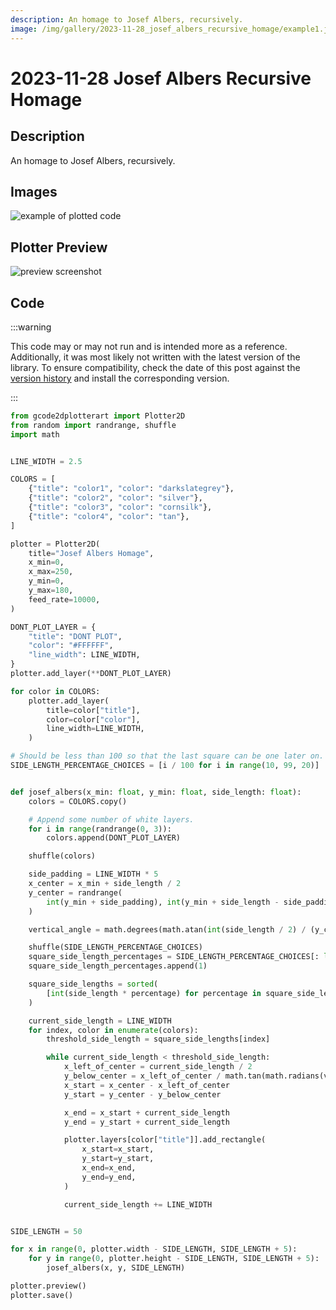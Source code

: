 ```yaml
---
description: An homage to Josef Albers, recursively.
image: /img/gallery/2023-11-28_josef_albers_recursive_homage/example1.jpg
---
```


# 2023-11-28 Josef Albers Recursive Homage

## Description

An homage to Josef Albers, recursively.

## Images

![example of plotted code](/img/gallery/2023-11-28_josef_albers_recursive_homage/example1.jpg)


## Plotter Preview

![preview screenshot](/img/gallery/2023-11-28_josef_albers_recursive_homage/preview.png)

## Code

:::warning

This code may or may not run and is intended more as a reference. Additionally, it was most likely not written with the latest version of the library. To ensure compatibility, check the date of this post against the [version history](https://pypi.org/project/gcode2dplotterart/#history) and install the corresponding version.

:::

```python
from gcode2dplotterart import Plotter2D
from random import randrange, shuffle
import math


LINE_WIDTH = 2.5

COLORS = [
    {"title": "color1", "color": "darkslategrey"},
    {"title": "color2", "color": "silver"},
    {"title": "color3", "color": "cornsilk"},
    {"title": "color4", "color": "tan"},
]

plotter = Plotter2D(
    title="Josef Albers Homage",
    x_min=0,
    x_max=250,
    y_min=0,
    y_max=180,
    feed_rate=10000,
)

DONT_PLOT_LAYER = {
    "title": "DONT PLOT",
    "color": "#FFFFFF",
    "line_width": LINE_WIDTH,
}
plotter.add_layer(**DONT_PLOT_LAYER)

for color in COLORS:
    plotter.add_layer(
        title=color["title"],
        color=color["color"],
        line_width=LINE_WIDTH,
    )

# Should be less than 100 so that the last square can be one later on.
SIDE_LENGTH_PERCENTAGE_CHOICES = [i / 100 for i in range(10, 99, 20)]


def josef_albers(x_min: float, y_min: float, side_length: float):
    colors = COLORS.copy()

    # Append some number of white layers.
    for i in range(randrange(0, 3)):
        colors.append(DONT_PLOT_LAYER)

    shuffle(colors)

    side_padding = LINE_WIDTH * 5
    x_center = x_min + side_length / 2
    y_center = randrange(
        int(y_min + side_padding), int(y_min + side_length - side_padding)
    )

    vertical_angle = math.degrees(math.atan(int(side_length / 2) / (y_center - y_min)))

    shuffle(SIDE_LENGTH_PERCENTAGE_CHOICES)
    square_side_length_percentages = SIDE_LENGTH_PERCENTAGE_CHOICES[: len(colors) - 1]
    square_side_length_percentages.append(1)

    square_side_lengths = sorted(
        [int(side_length * percentage) for percentage in square_side_length_percentages]
    )

    current_side_length = LINE_WIDTH
    for index, color in enumerate(colors):
        threshold_side_length = square_side_lengths[index]

        while current_side_length < threshold_side_length:
            x_left_of_center = current_side_length / 2
            y_below_center = x_left_of_center / math.tan(math.radians(vertical_angle))
            x_start = x_center - x_left_of_center
            y_start = y_center - y_below_center

            x_end = x_start + current_side_length
            y_end = y_start + current_side_length

            plotter.layers[color["title"]].add_rectangle(
                x_start=x_start,
                y_start=y_start,
                x_end=x_end,
                y_end=y_end,
            )

            current_side_length += LINE_WIDTH


SIDE_LENGTH = 50

for x in range(0, plotter.width - SIDE_LENGTH, SIDE_LENGTH + 5):
    for y in range(0, plotter.height - SIDE_LENGTH, SIDE_LENGTH + 5):
        josef_albers(x, y, SIDE_LENGTH)

plotter.preview()
plotter.save()
```
